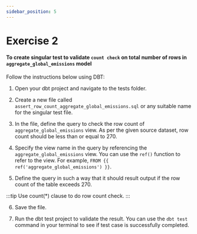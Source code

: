 ```yaml
---
sidebar_position: 5
---
```


# Exercise 2 


#### To create singular test to validate `count check` on total number of rows in `aggregate_global_emissions` model

Follow the instructions below using DBT:

1. Open your dbt project and navigate to the tests folder.

2. Create a new file called `assert_row_count_aggregate_global_emissions.sql` or any suitable name for the singular test file.

3. In the file, define the query to check the row count of `aggregate_global_emissions` view. As per the given source dataset, row count should be less than or equal to 270.

4. Specify the view name in the query by referencing the `aggregate_global_emissions` view. You can use the `ref()` function to refer to the view. For example, `FROM {{ ref('aggregate_global_emissions') }}`.

5. Define the query in such a way that it should result output if the row count of the table exceeds 270.

:::tip
Use count(*) clause to do row count check.
:::

6. Save the file.

7. Run the dbt test project to validate the result. You can use the `dbt test` command in your terminal to see if test case is successfully completed.